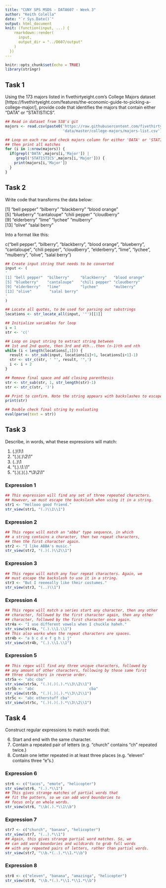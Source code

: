 ```yaml
---
title: "CUNY SPS MSDS - DATA607 - Week 3"
author: "Keith Colella"
date: "`r Sys.Date()`"
output: html_document
knit: (function(input, ...) {
    rmarkdown::render(
      input,
      output_dir = "../D607/output"
    )
  })
---
```


```r
knitr::opts_chunk$set(echo = TRUE)
library(stringr)
```

## Task 1

Using the 173 majors listed in fivethirtyeight.com’s College Majors dataset [https://fivethirtyeight.com/features/the-economic-guide-to-picking-a-college-major/], 
provide code that identifies the majors that contain either "DATA" or "STATISTICS".

```r
## Read in dataset from 538's git
majors <- read.csv(paste0('https://raw.githubusercontent.com/fivethirtyeight/',
                          'data/master/college-majors/majors-list.csv'))

## Loop on each row and check majors column for either 'DATA' or 'STATISTICS', 
## then print all matches
for (i in 1:nrow(majors)) {
  if(grepl('DATA',majors[i,'Major']) | 
     grepl('STATISTICS',majors[i,'Major'])) {
    print(majors[i,'Major'])
  }
}
```

## Task 2

Write code that transforms the data below:

[1] "bell pepper"  "bilberry"     "blackberry"   "blood orange"  
[5] "blueberry"    "cantaloupe"   "chili pepper" "cloudberry"  
[9] "elderberry"   "lime"         "lychee"       "mulberry"  
[13] "olive"        "salal berry"

Into a format like this:

c("bell pepper", "bilberry", "blackberry", "blood orange", "blueberry", "cantaloupe", 
"chili pepper", "cloudberry", "elderberry", "lime", "lychee", "mulberry", "olive", "salal berry")

```r

## Create input string that needs to be converted
input <- (
'
[1] "bell pepper"  "bilberry"     "blackberry"   "blood orange"
[5] "blueberry"    "cantaloupe"   "chili pepper" "cloudberry"  
[9] "elderberry"   "lime"         "lychee"       "mulberry"    
[13] "olive"        "salal berry"
'
)

## Locate all quotes, to be used for parsing out substrings
locations <- str_locate_all(input, '"')[[1]]

## Initialize variables for loop
i = 1
str <- 'c('

## Loop on input string to extract string between 
## 1st and 2nd quote, then 3rd and 4th...then (n-1)th and nth
while (i < length(locations[,1])) {
  result <- str_sub(input, locations[i]+1, locations[i+1]-1)
  str <- str_c(str, ' "', result, '",')
  i <- i + 2
}

## Remove final space and add closing parenthesis
str <- str_sub(str, 1, str_length(str)-1)
str <- str_c(str, ')')

## Print to confirm. Note the string appears with backslashes to escape the quotes 
print(str)

## Double check final string by evaluating
eval(parse(text = str))
```

## Task 3

Describe, in words, what these expressions will match:

1. (.)\1\1
2. "(.)(.)\\2\\1"
3. (..)\1
4. "(.).\\1.\\1"
5. "(.)(.)(.).*\\3\\2\\1"

### Expression 1
```r
## This expression will find any set of three repeated characters.
## However, we must escape the backslash when using it in a string.
str1 <- "Hellooo good friend." 
str_view(str1, "(.)\\1\\1")
```

### Expression 2
```r
## This regex will match an "abba" type sequence, in which
## a string contains a character, then two repeat characters,
## then the first character again.
str2 <- "I like ABBA's music." 
str_view(str2, "(.)(.)\\2\\1")
```

### Expression 3
```r
## This regex will match any four repeat characters. Again, we
## must escape the backslash to use it in a string.
str3 <- "But I reeeeally like their costumes." 
str_view(str3, "(..)\\1")
```

### Expression 4
```r
## This regex will match a series start any character, then any other
## character, followed by the first character again, then any other
## character, followed by the first character once again.
str4a <- "I use different vowels when I chuckle haheh." 
str_view(str4a, "(.).\\1.\\1")
## This also works when the repeat characters are spaces.
str4b <- "a b c d e f g h i j"
str_view(str4b, "(.).\\1.\\1")
```

### Expression 5
```r
## This regex will find any three unique characters, followed by
## any amount of other characters, following by those same first
## three characters in reverse order.
str5a <- "abc cba" 
str_view(str5a, "(.)(.)(.).*\\3\\2\\1")
str5b <- "abc                         cba" 
str_view(str5b, "(.)(.)(.).*\\3\\2\\1")
str5c <- "abc otherstuff cba" 
str_view(str5c, "(.)(.)(.).*\\3\\2\\1")
```

## Task 4

Construct regular expressions to match words that:

6. Start and end with the same character.
7. Contain a repeated pair of letters (e.g. "church" contains "ch" repeated twice.)
8. Contain one letter repeated in at least three places (e.g. "eleven" contains three "e"s.)


### Expression 6
```r
str6 <- c("tacos", "emote", "helicopter")
str_view(str6, "(.).*\\1")
## This gives strange matches of partial words that
## fit the pattern, so we can add word boundaries to
## focus only on whole words.
str_view(str6, "\\b(.).*\\1\\b")
```

### Expression 7
```r
str7 <- c("church", "banana", "helicopter")
str_view(str7, "(..).*\\1")
## Again, this gives strange partial word matches. So, we
## can add word boundaries and wildcards to grab full words
## with any repeated pairs of letters, rather than partial words.
str_view(str7, "\\b.*(..).*\\1.*\\b")
```

### Expression 8
```r
str8 <- c("eleven", "banana", "amazinga", "helicopter")
str_view(str8, "\\b.*(.).*\\1.*\\1.*\\b")
```